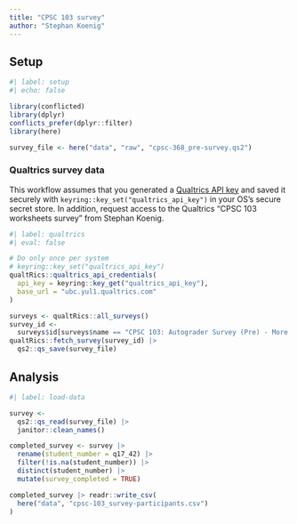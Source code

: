 ```yaml
---
title: "CPSC 103 survey"
author: "Stephan Koenig"
---
```


## Setup

```r
#| label: setup
#| echo: false

library(conflicted)
library(dplyr)
conflicts_prefer(dplyr::filter)
library(here)

survey_file <- here("data", "raw", "cpsc-368_pre-survey.qs2")
```

### Qualtrics survey data

This workflow assumes that you generated a [Qualtrics API key](https://api.qualtrics.com/ZG9jOjg3NjYzMg-api-key-authentication) and saved it securely with `keyring::key_set("qualtrics_api_key")` in your OS's secure secret store.
In addition, request access to the Qualtrics "CPSC 103 worksheets survey" from Stephan Koenig.

```r
#| label: qualtrics
#| eval: false

# Do only once per system
# keyring::key_set("qualtrics_api_key")
qualtRics::qualtrics_api_credentials(
  api_key = keyring::key_get("qualtrics_api_key"),
  base_url = "ubc.yul1.qualtrics.com"
)

surveys <- qualtRics::all_surveys()
survey_id <-
  surveys$id[surveys$name == "CPSC 103: Autograder Survey (Pre) - More Open Ended"]
qualtRics::fetch_survey(survey_id) |>
  qs2::qs_save(survey_file)
```

## Analysis

```r
#| label: load-data

survey <-
  qs2::qs_read(survey_file) |>
  janitor::clean_names()

completed_survey <- survey |>
  rename(student_number = q17_42) |>
  filter(!is.na(student_number)) |>
  distinct(student_number) |>
  mutate(survey_completed = TRUE)

completed_survey |> readr::write_csv(
  here("data", "cpsc-103_survey-participants.csv")
)
```
